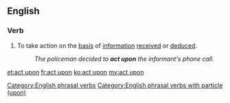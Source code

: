==English==

===Verb===
{{en-verb|acts upon|acting upon|acted upon}}

# To take action on the [[basis]] of [[information]] [[receive]]d or [[deduce]]d.
#: ''The policeman decided to '''act upon''' the informant's phone call.''

[[et:act upon]]
[[fr:act upon]]
[[ko:act upon]]
[[my:act upon]]

[[Category:English phrasal verbs]]
[[Category:English phrasal verbs with particle (upon)]]